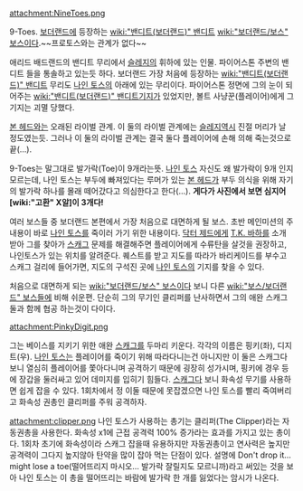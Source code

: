 attachment:NineToes.png

9-Toes. [[보더랜드]]에 등장하는 [[wiki:"밴디트(보더랜드)" 밴디트]] [[wiki:"보더랜드/보스" 보스]]이다.~~프로토스와는 관계가 없다~~

애리드 배드랜드의 밴디트 무리에서 [[슬레지]]의 휘하에 있는 인물. 파이어스톤 주변의 밴디트 들을 통솔하고 있는듯 하다. 보더랜드 가장 처음에 등장하는 [[wiki:"밴디트(보더랜드)" 밴디트]] 무리도 [[나인 토스]]의 아래에 있는 무리이다. 파이어스톤 정면에 그의 눈이 되어주는 [[wiki:"밴디트(보더랜드)" 밴디트]]기지가 있었지만, 볼트 사냥꾼(플레이어)에게 그 기지는 괴멸 당했다.

[[본 헤드]]와는 오래된 라이벌 관계. 이 둘의 라이벌 관계에는 [[슬레지]]역시 진절 머리가 날 정도였는듯. 그러나 이 둘의 라이벌 관계는 결국 둘다 플레이어에 손해 의해 죽는것으로 끝(...).

9-Toes는 말그대로 발가락(Toe)이 9개라는뜻. [[나인 토스]] 자신도 왜 발가락이 9개 인지 모르는데, 나인 토스는 부두에 빠져있다는 루머가 있는 [[본 헤드]]가 부두 의식을 위해 자기의 발가락 하나를 몰래 떼어갔다고 의심한다고 한다(...). '''게다가 사진에서 보면 심지어 [wiki:"고환" X알]이 3개다!'''

여러 보스들 중 보더랜드 본편에서 가장 처음으로 대면하게 될 보스. 초반 메인미션의 주 내용이 바로 [[나인 토스]]를 죽이러 가기 위한 내용이다. [[닥터 제드]]에게 [[T.K. 바하]]를 소개 받아 그를 찾아가 [[스캐그]] 문제를 해결해주면 플레이어에게 수류탄을 살것을 권장하고, 나인토스가 있는 위치를 알려준다. 퀘스트를 받고 지도를 따라가 바리케이드를 부수고 스캐그 걸리에 들어가면, 지도의 구석진 곳에 [[나인 토스]]의 기지를 찾을 수 있다.

처음으로 대면하게 되는 [[wiki:"보더랜드/보스" 보스]]이다 보니 다른 [[wiki:"보스/보더랜드" 보스]]들에 비해 쉬운편. 단순히 그의 무기인 클리퍼를 난사하면서 그의 애완 스캐그 둘과 함께 협공 하는것이 다이다. 

attachment:PinkyDigit.png

그는 베이스를 지키기 위한 애완 [[스캐그]]를 두마리 키운다. 각각의 이름은 핑키(좌), 디지트(우). [[나인 토스]]는 플레이어를 죽이기 위해 따라다니는건 아니지만 이 둘은 스캐그다 보니 열심히 플레이어를 쫓아다니며 공격하기 때문에 굉장히 성가시며, 핑키에 경우 등에 장갑을 둘러싸고 있어 데미지를 입히기 힘들다. [[스캐그]]다 보니 화속성 무기를 사용하면 쉽게 잡을 수 있다. 1회차에서 정 이둘 때문에 못잡겠으면 나인 토스를 빨리 죽여버리고 화속성 권총인 클리퍼를 주워 공격하자.

attachment:clipper.png
나인 토스가 사용하는 총기는 클리퍼(The Clipper)라는 자동권총을 사용한다. 화속성 x1에 근접 공격력 100% 증가라는 효과를 가지고 있는 총이다. 1회차 초기에 화속성이라 스캐그 잡을때 유용하지만 자동권총이고 연사력은 높지만 공격력이 그다지 높지않아 탄약을 많이 잡아 먹는 단점이 있다. 설명에 Don't drop it... might lose a toe(떨어뜨리지 마시오... 발가락 잘릴지도 모르니까)라고 써있는 것을 보아 나인 토스는 이 총을 떨어뜨리는 바람에 발가락 한 개를 잃었다는 암시가 나온다.
